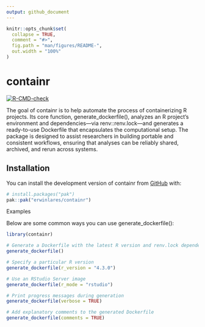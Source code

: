 ```yaml
---
output: github_document
---
```


<!-- README.md is generated from README.Rmd. Please edit that file -->

```r
knitr::opts_chunk$set(
  collapse = TRUE,
  comment = "#>",
  fig.path = "man/figures/README-",
  out.width = "100%"
)
```

# containr

<!-- badges: start -->
[![R-CMD-check](https://github.com/erwinlares/containr/actions/workflows/R-CMD-check.yaml/badge.svg)](https://github.com/erwinlares/containr/actions/workflows/R-CMD-check.yaml)
<!-- badges: end -->

The goal of containr is to help automate the process of containerizing R projects. Its core function, generate_dockerfile(), analyzes an R project’s environment and dependencies—via renv::renv.lock—and generates a ready-to-use Dockerfile that encapsulates the computational setup. The package is designed to assist researchers in building portable and consistent workflows, ensuring that analyses can be reliably shared, archived, and rerun across systems.

## Installation

You can install the development version of containr from [GitHub](https://github.com/) with:

``` r
# install.packages("pak")
pak::pak("erwinlares/containr")
```

Examples

Below are some common ways you can use generate_dockerfile():

```r
library(containr)

# Generate a Dockerfile with the latest R version and renv.lock dependencies
generate_dockerfile()

# Specify a particular R version
generate_dockerfile(r_version = "4.3.0")

# Use an RStudio Server image
generate_dockerfile(r_mode = "rstudio")

# Print progress messages during generation
generate_dockerfile(verbose = TRUE)

# Add explanatory comments to the generated Dockerfile
generate_dockerfile(comments = TRUE)
```


